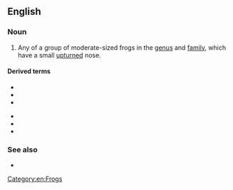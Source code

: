 ==English==
{{rfi|en}}
{{wikipedia}}

===Noun===
{{en-noun|head=[[shovel]][[nose]] [[frog]]}}

# Any of a group of moderate-sized frogs in the {{taxlink|Hemisus|genus|noshow=1}} [[genus]] and ''{{taxlink|Hemisotidae|family|noshow=1}}'' [[family]], which have a small [[upturned]] nose.

====Derived terms====
{{der-top}}
* {{vern|eastern ghost frog}}
* {{vern|Hewitt's ghost frog}}
* {{vern|Natal ghost frog}}
{{der-mid}}
* {{vern|Purcell's ghost frog}}
* {{vern|Rose's ghost frog}}
* {{vern|royal ghost frog}}
{{der-bottom}}

===See also===
* {{vern|snout-burrower}}

[[Category:en:Frogs]]